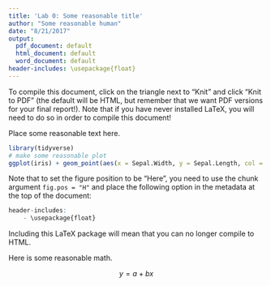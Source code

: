 ```yaml
---
title: 'Lab 0: Some reasonable title'
author: "Some reasonable human"
date: "8/21/2017"
output:
  pdf_document: default
  html_document: default
  word_document: default
header-includes: \usepackage{float}
---
```


To compile this document, click on the triangle next to "Knit" and click "Knit to PDF" (the default will be HTML, but remember that we want PDF versions for your final report!). Note that if you have never installed LaTeX, you will need to do so in order to compile this document!

Place some reasonable text here.



```r
library(tidyverse)
# make some reasonable plot
ggplot(iris) + geom_point(aes(x = Sepal.Width, y = Sepal.Length, col = Species)) + theme_classic()
```

Note that to set the figure position to be "Here", you need to use the chunk argument `fig.pos = "H"` and place the following option in the metadata at the top of the document:

```r
header-includes:
    - \usepackage{float}
```

Including this LaTeX package will mean that you can no longer compile to HTML.

Here is some reasonable math.

$$y = a + bx$$